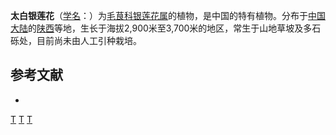 {{Speciesbox 
| taxon = Anemone taipaiensis
| authority = [[王文采|W. T. Wang]]
}}
'''太白银莲花'''（[[学名|学名]]：{{lang|la|''Anemone taipaiensis''}}）为[[毛茛科|毛茛科]][[银莲花属|银莲花属]]的植物，是中国的特有植物。分布于[[中国大陆|中国大陆]]的[[陕西|陕西]]等地，生长于海拔2,900米至3,700米的地区，常生于山地草坡及多石砾处，目前尚未由人工引种栽培。

== 参考文献 ==
<div class="references-small">
* {{cite web| url =http://www.bioinfo.cn/db05/KmzwSpecies.php?action=view&id=18051| title =太白银莲花| work =《中国高等植物数据库全库》| publisher =中国科学院微生物研究所| author =昆明植物研究所| accessdate =2009-02-25| deadurl =yes| archiveurl =https://web.archive.org/web/20160305045221/http://www.bioinfo.cn/db05/KmzwSpecies.php?action=view&id=18051| archivedate =2016-03-05}}
</div>
{{Taxonbar|from=Q10941682}}

[[Category:银莲花属|T]]
[[Category:中國特有植物|T]]
[[Category:陕西植物|T]]